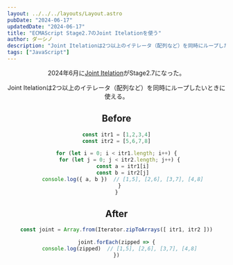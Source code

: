 ```yaml
---
layout: ../../../layouts/Layout.astro
pubDate: "2024-06-17"
updatedDate: "2024-06-17"
title: "ECMAScript Stage2.7のJoint Itelationを使う"
author: ダーシノ
description: "Joint Itelationは2つ以上のイテレータ（配列など）を同時にループしたいときに使える。"
tags: ["JavaScript"]
---
```



<Header {...frontmatter} />

2024年6月に[Joint Itelation](https://github.com/tc39/proposal-joint-iteration)がStage2.7になった。

Joint Itelationは2つ以上のイテレータ（配列など）を同時にループしたいときに使える。

## Before

```js
const itr1 = [1,2,3,4]
const itr2 = [5,6,7,8]

for (let i = 0; i < itr1.length; i++) {
  for (let j = 0; j < itr2.length; j++) {
    const a = itr1[i]
    const b = itr2[j]
    console.log({ a, b })  // [1,5], [2,6], [3,7], [4,8]
  }
}
```

## After

```js
const joint = Array.from(Iterator.zipToArrays([ itr1, itr2 ]))

joint.forEach(zipped => {
  console.log(zipped)  // [1,5], [2,6], [3,7], [4,8]
})
```
